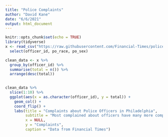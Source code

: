 ```yaml
---
title: "Police Complaints"
author: "David Kane"
date: "6/6/2021"
output: html_document
---
```


```r
knitr::opts_chunk$set(echo = TRUE)
library(tidyverse)
x <- read_csv("https://raw.githubusercontent.com/Financial-Times/police-misconduct-complaints-analysis/main/output/philly_clean.csv") %>% 
  select(officer_id, po_race, po_sex)
```


```r
clean_data <- x %>% 
  group_by(officer_id) %>% 
  summarise(total = n()) %>% 
  arrange(desc(total))
  
```

```r
clean_data %>% 
  slice(1:10) %>% 
  ggplot(aes(x = as.character(officer_id), y = total)) +
    geom_col() +
    coord_flip() +
    labs(title = "Complaints about Police Officers in Philadelphia",
         subtitle = "Most complained about officers have many more complaints than\nthe typical officer",
         x = NULL,
         y = "Complaints",
         caption = "Data from Financial Times")
```

